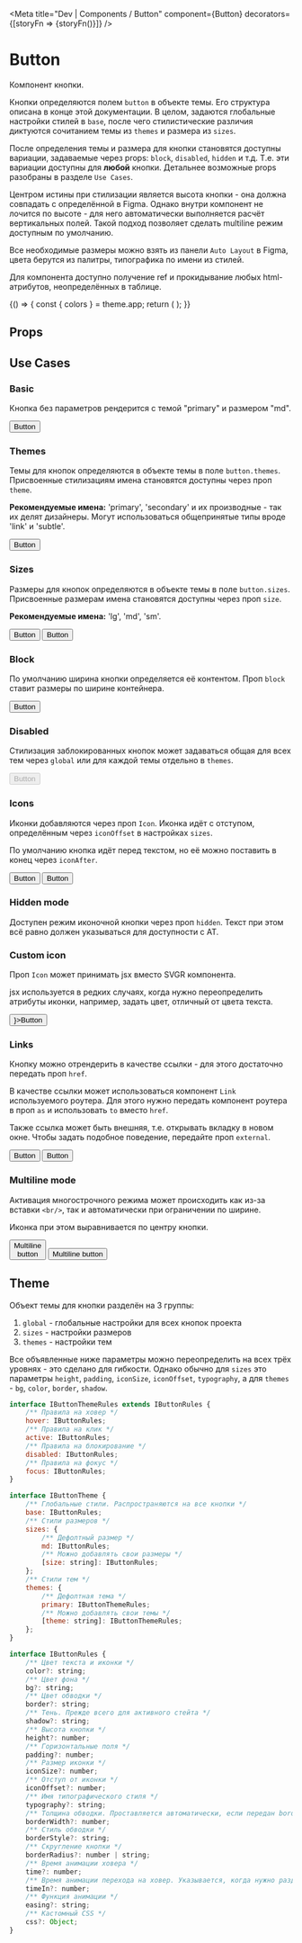 
<Meta
    title="Dev | Components / Button"
    component={Button}
    decorators={[storyFn => <CenteredContainer>{storyFn()}</CenteredContainer>]}
/>

# Button

Компонент кнопки.

Кнопки определяются полем `button` в объекте темы. Его структура описана в конце этой документации. В целом, задаются глобальные настройки стилей в `base`, после чего стилистические различия диктуются сочитанием темы из `themes` и размера из `sizes`.

После определения темы и размера для кнопки становятся доступны вариации, задаваемые через props: `block`, `disabled`, `hidden` и т.д. Т.е. эти вариации доступны для **любой** кнопки. Детальнее возможные props разобраны в разделе `Use Cases`.

Центром истины при стилизации является высота кнопки - она должна совпадать с определённой в Figma. Однако внутри компонент не лочится по высоте - для него автоматически выполняется расчёт вертикальных полей. Такой подход позволяет сделать multiline режим доступным по умолчанию.

Все необходимые размеры можно взять из панели `Auto Layout` в Figma, цвета берутся из палитры, типографика по имени из стилей.

Для компонента доступно получение ref и прокидывание любых html-атрибутов, неопределённых в таблице.

<Story name="Knobs">
    {() => {
        const { colors } = theme.app;
        return (
            <Button
                theme={radios('theme', ['primary', 'secondary'], 'primary')}
                size={radios('size', ['lg', 'md', 'sm'], 'md')}
                block={boolean('block', false)}
                disabled={boolean('disabled', false)}
                Icon={boolean('icon', false) && PlusIcon}
                iconAfter={boolean('iconAfter', false)}
                hidden={boolean('hidden', false)}
                onClick={action('onClick')}
                themeObj={boolean('Use custom theme', false) ? object('themeObj', {
                    base: {
                        css: {
                            ':focus': {
                                outlineOffset: 2,
                                outlineColor: colors.brand,
                            },
                        },
                    },
                    sizes: {
                        lg: {
                            height: major(8),
                            padding: major(3),
                            iconSize: minor(9),
                            iconOffset: major(1),
                            typography: 'buttonLg',
                            borderRadius: 32,
                        },
                        md: {
                            height: major(6),
                            padding: major(3),
                            iconSize: major(3),
                            iconOffset: major(1),
                            typography: 'buttonMd',
                            borderRadius: 24,
                        },
                        sm: {
                            height: major(5),
                            padding: major(2),
                            iconSize: minor(3),
                            iconOffset: major(1),
                            typography: 'buttonSm',
                            borderRadius: 24,
                        },
                    },
                    themes: {
                        primary: {
                            color: colors.white,
                            bg: colors.brand,
                            hover: {
                                bg: colors.brandHover,
                            },
                            active: {
                                border: 'transparent',
                                shadow:
                                    'inset 0px 3px 2px rgba(0, 0, 0, 0.1), inset 0px 5px 5px rgba(0, 0, 0, 0.1), inset 0px 1px 1px rgba(0, 0, 0, 0.2)',
                            },
                            disabled: {
                                bg: colors.grey70,
                                color: colors.grey40,
                            },
                        },
                        secondary: {
                            color: colors.brand,
                            border: colors.brand,
                            bg: colors.white,
                            hover: {
                                color: colors.brandHover,
                                border: colors.brandHover,
                            },
                            active: {
                                bg: colors.grey90,
                                border: 'transparent',
                                shadow:
                                    'inset 0px 3px 2px rgba(0, 0, 0, 0.1), inset 0px 5px 5px rgba(0, 0, 0, 0.1), inset 0px 1px 1px rgba(0, 0, 0, 0.2)',
                            },
                            disabled: {
                                border: colors.grey60,
                                color: colors.grey40,
                            },
                        },
                    },
                }) : undefined}
            >
                {text('children', 'Button')}
            </Button>
        );
    }}
</Story>

## Props

<Props of={ButtonProps} />

## Use Cases

### Basic

Кнопка без параметров рендерится с темой "primary" и размером "md".

<Preview>
    <Story name="Basic">
        <Button>Button</Button>
    </Story>
</Preview>

### Themes

Темы для кнопок определяются в объекте темы в поле `button.themes`. Присвоенные стилизациям имена становятся доступны через проп `theme`.

**Рекомендуемые имена:** 'primary', 'secondary' и их производные - так их делят дизайнеры. Могут использоваться общепринятые типы вроде 'link' и 'subtle'.

<Preview>
    <Story id="dev-components-button--basic" />
    <Story name="Secondary theme">
        <Button theme="secondary">Button</Button>
    </Story>
</Preview>

### Sizes

Размеры для кнопок определяются в объекте темы в поле `button.sizes`. Присвоенные размерам имена становятся доступны через проп `size`.

**Рекомендуемые имена:** 'lg', 'md', 'sm'.

<Preview>
    <Story name="Large size">
        <Button size="lg">Button</Button>
    </Story>
    <Story id="dev-components-button--basic" />
    <Story name="Small size">
        <Button size="sm">Button</Button>
    </Story>
</Preview>

### Block

По умолчанию ширина кнопки определяется её контентом. Проп `block` ставит размеры по ширине контейнера.

<Preview>
    <Story name="Block">
        <Button block>Button</Button>
    </Story>
</Preview>

### Disabled

Стилизация заблокированных кнопок может задаваться общая для всех тем через `global` или для каждой темы отдельно в `themes`.

<Preview>
    <Story name="Disabled">
        <Button disabled>Button</Button>
    </Story>
</Preview>

### Icons

Иконки добавляются через проп `Icon`. Иконка идёт с отступом, определённым через `iconOffset` в настройках `sizes`.

По умолчанию кнопка идёт перед текстом, но её можно поставить в конец через `iconAfter`.

<Preview>
    <Story name="With icon (before)">
        <Button Icon={PlusIcon}>Button</Button>
    </Story>
    <Story name="With icon (after)">
        <Button Icon={PlusIcon} iconAfter>Button</Button>
    </Story>
</Preview>

### Hidden mode

Доступен режим иконочной кнопки через проп `hidden`. Текст при этом всё равно должен указываться для доступности с AT.

<Preview>
    <Story name="Hidden mode">
        <Button Icon={PlusIcon} hidden>Button</Button>
    </Story>
</Preview>

### Custom icon

Проп `Icon` может принимать jsx вместо SVGR компонента.

jsx используется в редких случаях, когда нужно переопределить атрибуты иконки, например, задать цвет, отличный от цвета текста.

<Preview>
    <Story name="Custom icon">
        <Button Icon={<PlusIcon fill={theme.app.colors.brandSecond} />}>Button</Button>
    </Story>
</Preview>

### Links

Кнопку можно отрендерить в качестве ссылки - для этого достаточно передать проп `href`.

В качестве ссылки может использоваться компонент `Link` используемого роутера. Для этого нужно передать компонент роутера в проп `as` и использовать `to` вместо `href`.

Также ссылка может быть внешняя, т.е. открывать вкладку в новом окне. Чтобы задать подобное поведение, передайте проп `external`.

<Preview>
    <Story name="Link">
        <Button href="http://greensight.pro">Button</Button>
    </Story>
    <Story name="External link">
        <Button href="http://greensight.pro" external>Button</Button>
    </Story>
</Preview>

### Multiline mode

Активация многострочного режима может происходить как из-за вставки `<br/>`, так и автоматически при ограничении по ширине.

Иконка при этом выравнивается по центру кнопки.

<Preview>
    <Story name="Multiline mode (br)">
        <Button>Multiline<br/>button</Button>
    </Story>
    <Story name="Multiline mode (fixed width)">
        <Button css={{width: major(14)}}>Multiline button</Button>
    </Story>
</Preview>

## Theme

Объект темы для кнопки разделён на 3 группы:

1. `global` - глобальные настройки для всех кнопок проекта
1. `sizes` - настройки размеров
1. `themes` - настройки тем

Все объявленные ниже параметры можно переопределить на всех трёх уровнях - это сделано для гибкости. Однако обычно для `sizes` это параметры `height`, `padding`, `iconSize`, `iconOffset`, `typography`, а для `themes` - `bg`, `color`, `border`, `shadow`.

```js
interface IButtonThemeRules extends IButtonRules {
    /** Правила на ховер */
    hover: IButtonRules;
    /** Правила на клик */
    active: IButtonRules;
    /** Правила на блокирование */
    disabled: IButtonRules;
    /** Правила на фокус */
    focus: IButtonRules;
}

interface IButtonTheme {
    /** Глобальные стили. Распространяются на все кнопки */
    base: IButtonRules;
    /** Стили размеров */
    sizes: {
        /** Дефолтный размер */
        md: IButtonRules;
        /** Можно добавлять свои размеры */
        [size: string]: IButtonRules;
    };
    /** Стили тем */
    themes: {
        /** Дефолтная тема */
        primary: IButtonThemeRules;
        /** Можно добавлять свои темы */
        [theme: string]: IButtonThemeRules;
    };
}

interface IButtonRules {
    /** Цвет текста и иконки */
    color?: string;
    /** Цвет фона */
    bg?: string;
    /** Цвет обводки */
    border?: string;
    /** Тень. Прежде всего для активного стейта */
    shadow?: string;
    /** Высота кнопки */
    height?: number;
    /** Горизонтальные поля */
    padding?: number;
    /** Размер иконки */
    iconSize?: number;
    /** Отступ от иконки */
    iconOffset?: number;
    /** Имя типографического стиля */
    typography?: string;
    /** Толщина обводки. Проставляется автоматически, если передан border */
    borderWidth?: number;
    /** Стиль обводки */
    borderStyle?: string;
    /** Скругление кнопки */
    borderRadius?: number | string;
    /** Время анимации ховера */
    time?: number;
    /** Время анимации перехода на ховер. Указывается, когда нужно разделить тайминги входа/выхода */
    timeIn?: number;
    /** Функция анимации */
    easing?: string;
    /** Кастомный CSS */
    css?: Object;
}
```
